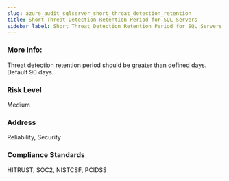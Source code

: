 ```yaml
---
slug: azure_audit_sqlserver_short_threat_detection_retention
title: Short Threat Detection Retention Period for SQL Servers
sidebar_label: Short Threat Detection Retention Period for SQL Servers
---
```


### More Info:

Threat detection retention period should be greater than defined days. Default 90 days.

### Risk Level

Medium

### Address

Reliability, Security

### Compliance Standards

HITRUST, SOC2, NISTCSF, PCIDSS

